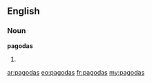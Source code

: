 ==English==

===Noun===
'''pagodas'''

# {{plural of|[[pagoda]]}}

[[ar:pagodas]]
[[eo:pagodas]]
[[fr:pagodas]]
[[my:pagodas]]